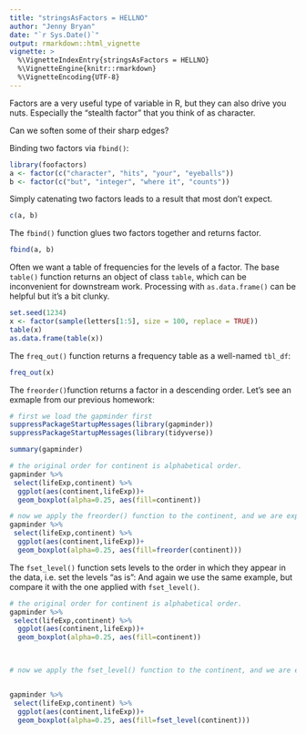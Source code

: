 ```yaml
---
title: "stringsAsFactors = HELLNO"
author: "Jenny Bryan"
date: "`r Sys.Date()`"
output: rmarkdown::html_vignette
vignette: >
  %\VignetteIndexEntry{stringsAsFactors = HELLNO}
  %\VignetteEngine{knitr::rmarkdown}
  %\VignetteEncoding{UTF-8}
---
```


Factors are a very useful type of variable in R, but they can also drive you nuts. Especially the "stealth factor" that you think of as character.

Can we soften some of their sharp edges?

Binding two factors via `fbind()`:

```r
library(foofactors)
a <- factor(c("character", "hits", "your", "eyeballs"))
b <- factor(c("but", "integer", "where it", "counts"))
```

Simply catenating two factors leads to a result that most don't expect.

```r
c(a, b)
```

The `fbind()` function glues two factors together and returns factor.

```r
fbind(a, b)
```

Often we want a table of frequencies for the levels of a factor. The base `table()` function returns an object of class `table`, which can be inconvenient for downstream work.  Processing with `as.data.frame()` can be helpful but it's a bit clunky.

```r
set.seed(1234)
x <- factor(sample(letters[1:5], size = 100, replace = TRUE))
table(x)
as.data.frame(table(x))
```

The `freq_out()` function returns a frequency table as a well-named `tbl_df`:

```r
freq_out(x)
```

The `freorder()`function returns a factor in a descending order. Let's see an exmaple from our previous homework:
```r
# first we load the gapminder first
suppressPackageStartupMessages(library(gapminder))
suppressPackageStartupMessages(library(tidyverse))

summary(gapminder)

# the original order for continent is alphabetical order.
gapminder %>% 
 select(lifeExp,continent) %>% 
  ggplot(aes(continent,lifeExp))+
  geom_boxplot(alpha=0.25, aes(fill=continent))
```
```r
# now we apply the freorder() function to the continent, and we are expecting a reversed order.
gapminder %>% 
 select(lifeExp,continent) %>% 
  ggplot(aes(continent,lifeExp))+
  geom_boxplot(alpha=0.25, aes(fill=freorder(continent)))
```


The `fset_level()` function sets levels to the order in which they appear in the data, i.e. set the levels “as is”:
And again we use the same example, but compare it with the one applied with `fset_level()`.
```r

# the original order for continent is alphabetical order.
gapminder %>% 
 select(lifeExp,continent) %>% 
  ggplot(aes(continent,lifeExp))+
  geom_boxplot(alpha=0.25, aes(fill=continent))

  
```
```r
# now we apply the fset_level() function to the continent, and we are expecting an order which is the same as the entry appeared in the data frame.


gapminder %>% 
 select(lifeExp,continent) %>% 
  ggplot(aes(continent,lifeExp))+
  geom_boxplot(alpha=0.25, aes(fill=fset_level(continent)))

```


